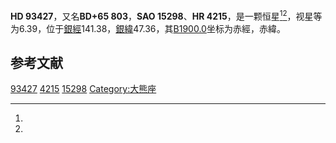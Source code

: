 {{Starbox begin
| name = HD 93427
}}
{{Starbox observe
| epoch = [[J2000.0|J2000.0]]
| constell = {{星座名待查}}<ref name=SIMBAD>{{cite web
 | url=http://simbad.u-strasbg.fr/simbad/sim-id?Ident=HR+4215
 | title =Pulsating variable Star
 | publisher=Centre de Données astronomiques de Strasbourg
 | work=SIMBAD
 | accessdate=2012-07-13}}</ref><ref name=DATA>{{cite web
 | url=http://vizier.u-strasbg.fr/viz-bin/VizieR-5?-out.add=.&-source=5050&-corr=PK=HR&-out.max=9999&HR=4215
 | title=VizieR Detailed Page
 | accessdate=2012-07-13
 | archive-date=2016-03-04
 | archive-url=https://web.archive.org/web/20160304195833/http://vizier.u-strasbg.fr/viz-bin/VizieR-5?-out.add=.&-source=5050&-corr=PK=HR&-out.max=9999&HR=4215
 | dead-url=no
 }}</ref>
| 星官 = 
| ra = {{RA|10|48|50}}<ref name=SIMBAD /><ref name=DATA />
| dec = {{DEC|+65|7|56}}<ref name=SIMBAD /><ref name=DATA />
| appmag_v = 6.39<ref name=SIMBAD /><ref name=DATA />
}}
{{Starbox character
| class = A1V<ref name=SIMBAD /><ref name=DATA />
| b-v = -0.02<ref name=SIMBAD /><ref name=DATA />
| u-b = -0.04<ref name=SIMBAD /><ref name=DATA />
| r-i = <ref name=SIMBAD /><ref name=DATA />
| variable = 
}}
{{Starbox astrometry
| radial_v = -0.04
| prop_mo_ra = -5
| parallax = 
| p_error = 
}}
{{Starbox catalog
| names =BD+65 803，[[SAO星表|SAO]] 15298，[[HD星表|HD]] 93427，[[HR星表|HR]] 4215}}
{{Starbox reference |Simbad=HR+4215}}
{{Starbox end}}

'''HD 93427'''，又名'''BD+65 803'''，'''SAO 15298'''、'''HR 4215'''，是一颗恒星<ref name=SIMBAD /><ref name=DATA />，视星等为6.39，位于[[銀道座標系|銀經]]141.38，[[銀道座標系|銀緯]]47.36，其[[B1900.0|B1900.0]]坐标为赤經{{RA|10|42|9.2}}，赤緯{{DEC|+65|47.36|36}}。

== 参考文献 ==
{{reflist}}
{{大熊座}}
{{star-stub}}

[[Category:HD和HDE天體|93427]]
[[Category:HR天體|4215]]
[[Category:SAO天體|15298]]
[[Category:大熊座|Category:大熊座]]